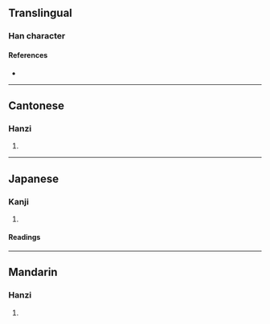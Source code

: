 {{character info/new}}
==Translingual==

===Han character===
{{Han char|rn=50|rad=巾|as=04|sn=7|four=47217|canj=LBAU|ids=⿰巾巴}}

====References====
* {{Han ref|kx=0329.130|dkj=08808|dj=0634.240|hdz=10732.130|uh=5E0A|ud=24074|bh=CACB|bd=51915}}

----

==Cantonese==

===Hanzi===
{{yue-hanzi|jyut=[[paa3]]|y=pa3}}

# {{rfdef|yue|sort=巾04}}

----

==Japanese==

===Kanji===
{{ja-kanji|grade=|rs=巾04}}

# {{rfdef|ja|sort=巾04}}

====Readings====
{{ja-readings
|goon=へ
|kanon=は
|kun=}}

----

==Mandarin==

===Hanzi===
{{cmn-hanzi|pin=[[pà]] ([[pa4]])|wg=p'a<sup>4</sup>}}

# {{rfdef|cmn|sort=巾04}}